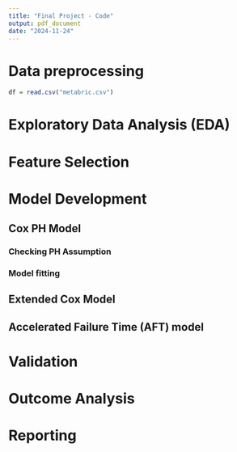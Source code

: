 ```yaml
---
title: "Final Project - Code"
output: pdf_document
date: "2024-11-24"
---
```

# Data preprocessing
```r
df = read.csv("metabric.csv")
```

# Exploratory Data Analysis (EDA)

# Feature Selection

# Model Development

## Cox PH Model

### Checking PH Assumption

### Model fitting

## Extended Cox Model

## Accelerated Failure Time (AFT) model

# Validation

# Outcome Analysis

# Reporting